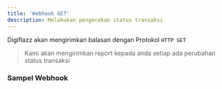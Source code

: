 ```yaml
---
title: 'Webhook GET'
description: Melakukan pengecekan status transaksi
---
```


Digiflazz akan mengirimkan balasan dengan Protokol `HTTP GET`

> Kami akan mengirimkan report kepada anda setiap ada perubahan status transaksi

### Sampel Webhook

```

```
